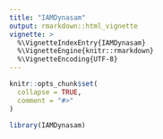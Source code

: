 ```yaml
---
title: "IAMDynasam"
output: rmarkdown::html_vignette
vignette: >
  %\VignetteIndexEntry{IAMDynasam}
  %\VignetteEngine{knitr::rmarkdown}
  %\VignetteEncoding{UTF-8}
---
```


```r
knitr::opts_chunk$set(
  collapse = TRUE,
  comment = "#>"
)
```

```r
library(IAMDynasam)
```
